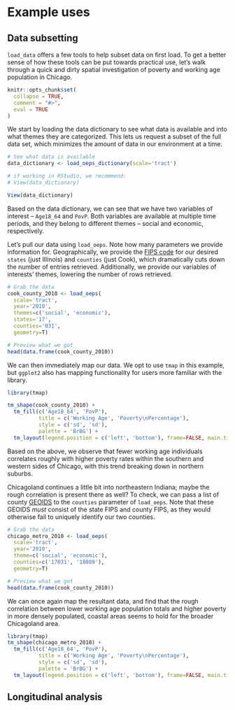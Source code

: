 # Example uses


## Data subsetting

`load_data` offers a few tools to help subset data on first load. To get a better sense of how these tools can be put towards practical use, let's walk through a quick and dirty spatial investigation of poverty and working age population in Chicago.

```r
knitr::opts_chunk$set(
  collapse = TRUE,
  comment = "#>",
  eval = TRUE
)
```

We start by loading the data dictionary to see what data is available and into what themes they are categorized. This lets us request a subset of the full data set, which minimizes the amount of data in our environment at a time. 

```r
# See what data is available
data_dictionary <- load_oeps_dictionary(scale='tract')

# if working in RStudio, we recommend:
# View(data_dictionary)

View(data_dictionary)
```

Based on the data dictionary, we can see that we have two variables of interest -- `Age18_64` and `PovP`. Both variables are available at multiple time periods, and they belong to different themes -- social and economic, respectively.

Let's pull our data using `load_oeps`. Note how many parameters we provide information for. Geographically, we provide the [FIPS code](https://transition.fcc.gov/oet/info/maps/census/fips/fips.txt) for our desired ``states`` (just Illinois) and ``counties`` (just Cook), which dramatically cuts down the number of entries retrieved. Additionally, we provide our variables of interests' themes, lowering the number of rows retrieved.

```r
# Grab the data
cook_county_2010 <- load_oeps(
  scale='tract', 
  year='2010', 
  themes=c('social', 'economic'), 
  states='17', 
  counties='031',
  geometry=T)

# Preview what we got
head(data.frame(cook_county_2010))
```

We can then immediately map our data. We opt to use `tmap` in this example, but `ggplot2` also has mapping functionality for users more familiar with the library.

```r
library(tmap)

tm_shape(cook_county_2010) + 
  tm_fill(c('Age18_64', 'PovP'), 
          title = c('Working Age', 'Poverty\nPercentage'),
          style = c('sd', 'sd'),
          palette = 'BrBG') + 
  tm_layout(legend.position = c('left', 'bottom'), frame=FALSE, main.title = 'Fewer workers correlates with higher poverty in Cook')
```

Based on the above, we observe that fewer working age individuals correlates roughly with higher poverty rates within the southern and western sides of Chicago, with this trend breaking down in northern suburbs. 

Chicagoland continues a little bit into northeastern Indiana; maybe the rough correlation is present there as well? To check, we can pass a list of county [GEOIDS](https://www.census.gov/programs-surveys/geography/guidance/geo-identifiers.html) to the `counties` parameter of `load_oeps`. Note that these GEOIDS _must_ consist of the state FIPS and county FIPS, as they would otherwise fail to uniquely identify our two counties.

```r
# Grab the data
chicago_metro_2010 <- load_oeps(
  scale='tract', 
  year='2010', 
  theme=c('social', 'economic'), 
  counties=c('17031', '18089'),
  geometry=T)

# Preview what we got
head(data.frame(cook_county_2010))
```

We can once again map the resultant data, and find that the rough correlation between lower working age population totals and higher poverty in more densely populated, coastal areas seems to hold for the broader Chicagoland area.

```r
library(tmap)
tm_shape(chicago_metro_2010) + 
  tm_fill(c('Age18_64', 'PovP'), 
          title = c('Working Age', 'Poverty\nPercentage'),
          style = c('sd', 'sd'),
          palette = 'BrBG') + 
  tm_layout(legend.position = c('left', 'bottom'), frame=FALSE, main.title = 'Fewer workers correlates with higher poverty near Chi')
```

## Longitudinal analysis

